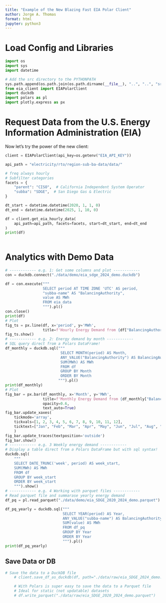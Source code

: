 ```yaml
---
title: "Example of the New Blazing Fast EIA Polar Client"
author: Jorge A. Thomas
format: html
jupyter: python3
---
```


# Load Config and Libraries

```python
import os
import sys
import datetime

# Add the src directory to the PYTHONPATH
sys.path.append(os.path.join(os.path.dirname(__file__), "..", "..", "src"))
from eia_client import EIAPolarClient
import duckdb
import polars as pl
import plotly.express as px
```

# Request Data from the U.S. Energy Information Administration (EIA) 

Now let's try the power of the new client:

```python

client = EIAPolarClient(api_key=os.getenv("EIA_API_KEY"))

api_path = "electricity/rto/region-sub-ba-data/data/"

# freq always hourly
# Subfilter categories
facets = {
    "parent": "CISO",  # California Independent System Operator
    "subba": "SDGE",  # San Diego Gas & Electric
}

dt_start = datetime.datetime(2020, 1, 1, 0)
dt_end = datetime.datetime(2025, 1, 10, 0)

df = client.get_eia_hourly_data(
    api_path=api_path, facets=facets, start=dt_start, end=dt_end
)
print(df)
    
```

# Analytics with Demo Data

```python

# ------------ e.g. 1: Get some columns and plot ------------
con = duckdb.connect("./data/demo/eia_sdge_2024_demo.duckdb")

df = con.execute("""
                 SELECT period AT TIME ZONE 'UTC' AS period, 
                 "subba-name" AS "BalancingAuthority", 
                 value AS MWh 
                 FROM eia_data
                 """).pl()  
con.close()  
print(df)
# Plot
fig_ts = px.line(df, x='period', y='MWh', 
                 title=f'Hourly Energy Demand from {df["BalancingAuthority"][0]} during {df["period"][0].year}')   
fig_ts.show()
# ------------ e.g. 2: Energy demand by month ------------ 
# SQL query direct from a Polars DataFrame!
df_monthly = duckdb.sql("""
                         SELECT MONTH(period) AS Month, 
                         ANY_VALUE("BalancingAuthority") AS BalancingAuthority, 
                         SUM(MWh) AS MWh 
                         FROM df 
                         GROUP BY Month 
                         ORDER BY Month
                        """).pl()
print(df_monthly)
# Plot
fig_bar = px.bar(df_monthly, x='Month', y='MWh', 
                 title=f'Monthly Energy Demand from {df_monthly["BalancingAuthority"][0]} during {df["period"][0].year}', 
                 opacity=0.6, 
                 text_auto=True)
fig_bar.update_xaxes(
    tickmode='array',
    tickvals=[1, 2, 3, 4, 5, 6, 7, 8, 9, 10, 11, 12],
    ticktext=["Jan", "Feb", "Mar", "Apr", "May", "Jun", "Jul", "Aug", "Sep", "Oct", "Nov", "Dec"]
    )    
fig_bar.update_traces(textposition='outside')
fig_bar.show()
# ------------ e.g. 3 Weekly energy demand ------------    
# Display a table direct from a Polars DataFrame but with sql syntax!
duckdb.sql(
    """
    SELECT DATE_TRUNC('week', period) AS week_start, 
    SUM(MWh) AS MWh
    FROM df
    GROUP BY week_start
    ORDER BY week_start
    """).show()
# ------------ e.g. 4 Working with parquet files ------------ 
# Read parquet file and summarase yearly energy demand    
df_pq = pl.read_parquet("./data/demo/eia_SDGE_2020_2024_demo.parquet")    

df_pq_yearly = duckdb.sql("""
                          SELECT YEAR(period) AS Year, 
                          ANY_VALUE("subba-name") AS BalancingAuthority, 
                          SUM(value) AS MWh 
                          FROM df_pq 
                          GROUP BY Year 
                          ORDER BY Year
                          """).pl()
print(df_pq_yearly) 
```


## Save Data or DB

```python
# Save the data to a DuckDB file
    # client.save_df_as_duckdb(df, path="./data/raw/eia_SDGE_2024_demo.duckdb", table_name="eia_data")

    # With Polars is super easy to save the data to a Parquet file
    # Ideal for static (not updatable) datasets
    # df.write_parquet("./data/raw/eia_SDGE_2020_2024_demo.parquet")
```